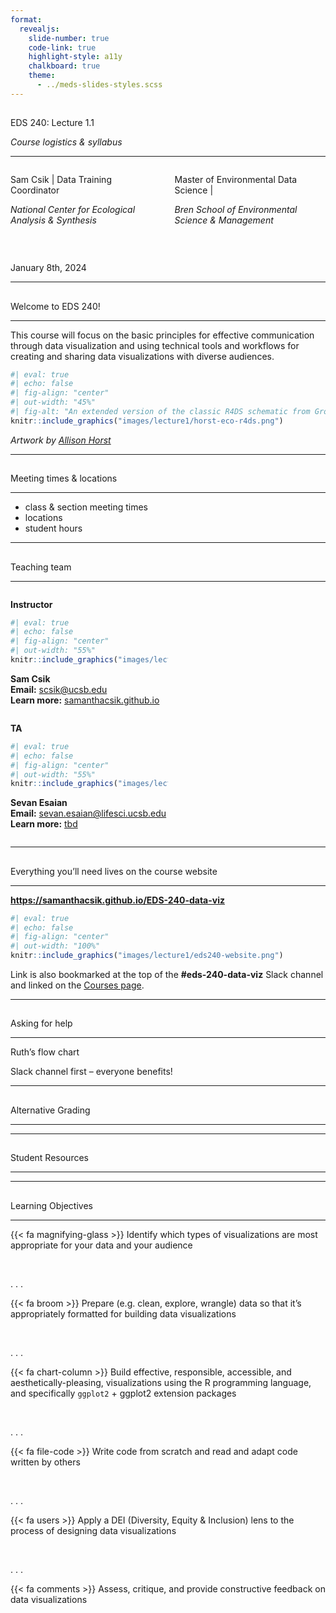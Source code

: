 ```yaml
---
format: 
  revealjs:
    slide-number: true
    code-link: true
    highlight-style: a11y
    chalkboard: true
    theme: 
      - ../meds-slides-styles.scss
---
```


## {#title-slide data-menu-title="Title Slide" background="#053660"} 

[EDS 240: Lecture 1.1]{.custom-title}

[*Course logistics & syllabus*]{.custom-subtitle}

<hr class="hr-teal">

:::: {.columns} 

::: {.column width="50%"}
[Sam Csik |]{.custom-subtitle2}
[Data Training Coordinator]{.custom-subtitle2}

[*National Center for Ecological Analysis & Synthesis*]{.custom-subtitle3}
:::

::: {.column width="50%"}
[Master of Environmental Data Science |]{.custom-subtitle2}

[*Bren School of Environmental Science & Management*]{.custom-subtitle3}
:::

::::

<br>

::: {.title-footer}
January 8th, 2024
:::

---

## {#welcome data-menu-title="Welcome to EDS 240!"} 

[Welcome to EDS 240!]{.slide-title}

<hr>

This course will focus on the basic principles for effective communication through data visualization and using technical tools and workflows for creating and sharing data visualizations with diverse audiences.

```r
#| eval: true 
#| echo: false
#| fig-align: "center"
#| out-width: "45%" 
#| fig-alt: "An extended version of the classic R4DS schematic from Grolemund & Wickham, with environmental data science, communities, and communication added."
knitr::include_graphics("images/lecture1/horst-eco-r4ds.png")
```

:::{.gray-text .body-text-s .center-text}
*Artwork by [Allison Horst](https://allisonhorst.com/)*
:::

---

## {#logistics data-menu-title="Course logistics"} 

[Meeting times & locations]{.slide-title}

<hr>

- class & section meeting times
- locations
- student hours

---

## {#instructor data-menu-title="Teaching team"} 

[Teaching team]{.slide-title}

<hr>

:::: {columns}

::: {.column width="50%"}

::: {.center-text .body-text-l}
**Instructor**
:::

```r
#| eval: true 
#| echo: false
#| fig-align: "center"
#| out-width: "55%" 
knitr::include_graphics("images/lecture1/sam.png")
```

::: {.center-text}
[**Sam Csik**]{.teal-text}  
**Email:** [scsik@ucsb.edu](mailto::scsik@ucsb.edu)  
**Learn more:** [samanthacsik.github.io](https://samanthacsik.github.io/)  
:::

:::

::: {.column width="50%"}

::: {.center-text .body-text-l}
**TA**
:::

```r
#| eval: true 
#| echo: false
#| fig-align: "center"
#| out-width: "55%" 
knitr::include_graphics("images/lecture1/tbd.png")
```

::: {.center-text}
[**Sevan Esaian**]{.teal-text}  
**Email:** [sevan.esaian@lifesci.ucsb.edu](mailto::sevan.esaian@lifesci.ucsb.edu)  
**Learn more:** [tbd](tbd)
:::

:::

::::



---

## {#course-website data-menu-title="Course website"} 

[Everything you'll need lives on the course website]{.slide-title2}

<hr>

::: {.center-text .body-text-l}
**<https://samanthacsik.github.io/EDS-240-data-viz>**
:::

```r
#| eval: true
#| echo: false
#| fig-align: "center"
#| out-width: "100%"
knitr::include_graphics("images/lecture1/eds240-website.png")
```

::: {.body-text-l .center-text}
Link is also bookmarked at the top of the **#eds-240-data-viz** Slack channel and linked on the [Courses page](https://ucsb-meds.github.io/courses.html).
:::

---

## {#help data-menu-title="Getting help"} 

[Asking for help]{.slide-title}

<hr>

Ruth's flow chart

Slack channel first -- everyone benefits!

---

## {#grading data-menu-title="Alternative Grading"} 

[Alternative Grading]{.slide-title}

<hr>

---

## {#student-resources data-menu-title="Student Resources"} 

[Student Resources]{.slide-title}

<hr>

---

## {#LOs data-menu-title="Learning Objectives"} 

[Learning Objectives]{.slide-title}

<hr>

[{{< fa magnifying-glass >}}]{.teal-text} Identify which types of visualizations are most appropriate for your data and your audience

<br>

. . .

[{{< fa broom >}}]{.teal-text} Prepare (e.g. clean, explore, wrangle) data so that it’s appropriately formatted for building data visualizations

<br>

. . .

[{{< fa chart-column >}}]{.teal-text} Build effective, responsible, accessible, and aesthetically-pleasing, visualizations using the R programming language, and specifically `ggplot2` + ggplot2 extension packages

<br>

. . .

[{{< fa file-code >}}]{.teal-text} Write code from scratch and read and adapt code written by others

<br>

. . .

[{{< fa users >}}]{.teal-text} Apply a DEI (Diversity, Equity & Inclusion) lens to the process of designing data visualizations

<br>

. . .

[{{< fa comments >}}]{.teal-text} Assess, critique, and provide constructive feedback on data visualizations

